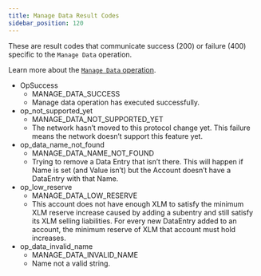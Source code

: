 ```yaml
---
title: Manage Data Result Codes
sidebar_position: 120
---
```



These are result codes that communicate success (200) or failure (400) specific to the `Manage Data` operation.

Learn more about the [`Manage Data` operation](/docs/fundamentals-and-concepts/list-of-operations#manage-data).

<AttributeTable>

- OpSuccess
  - MANAGE_DATA_SUCCESS
  - Manage data operation has executed successfully.
- op_not_supported_yet
  - MANAGE_DATA_NOT_SUPPORTED_YET
  - The network hasn’t moved to this protocol change yet. This failure means the network doesn’t support this feature yet.
- op_data_name_not_found
  - MANAGE_DATA_NAME_NOT_FOUND
  - Trying to remove a Data Entry that isn’t there. This will happen if Name is set (and Value isn’t) but the Account doesn’t have a DataEntry with that Name.
- op_low_reserve
  - MANAGE_DATA_LOW_RESERVE
  - This account does not have enough XLM to satisfy the minimum XLM reserve increase caused by adding a subentry and still satisfy its XLM selling liabilities. For every new DataEntry added to an account, the minimum reserve of XLM that account must hold increases.
- op_data_invalid_name
  - MANAGE_DATA_INVALID_NAME
  - Name not a valid string.

</AttributeTable>
